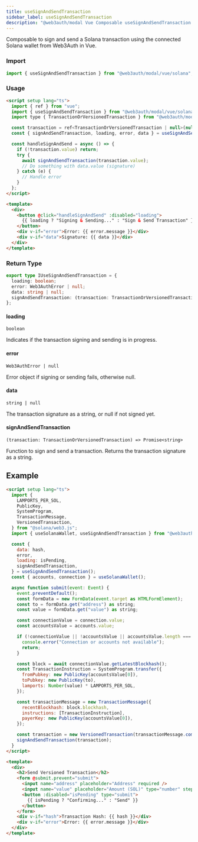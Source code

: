 ```yaml
---
title: useSignAndSendTransaction
sidebar_label: useSignAndSendTransaction
description: "@web3auth/modal Vue Composable useSignAndSendTransaction | Documentation - Web3Auth"
---
```


Composable to sign and send a Solana transaction using the connected Solana wallet from Web3Auth in
Vue.

### Import

```ts
import { useSignAndSendTransaction } from "@web3auth/modal/vue/solana";
```

### Usage

```html
<script setup lang="ts">
  import { ref } from "vue";
  import { useSignAndSendTransaction } from "@web3auth/modal/vue/solana";
  import type { TransactionOrVersionedTransaction } from "@web3auth/modal";

  const transaction = ref<TransactionOrVersionedTransaction | null>(null); // Provide your transaction here
  const { signAndSendTransaction, loading, error, data } = useSignAndSendTransaction();

  const handleSignAndSend = async () => {
    if (!transaction.value) return;
    try {
      await signAndSendTransaction(transaction.value);
      // Do something with data.value (signature)
    } catch (e) {
      // Handle error
    }
  };
</script>

<template>
  <div>
    <button @click="handleSignAndSend" :disabled="loading">
      {{ loading ? "Signing & Sending..." : "Sign & Send Transaction" }}
    </button>
    <div v-if="error">Error: {{ error.message }}</div>
    <div v-if="data">Signature: {{ data }}</div>
  </div>
</template>
```

### Return Type

```ts
export type IUseSignAndSendTransaction = {
  loading: boolean;
  error: Web3AuthError | null;
  data: string | null;
  signAndSendTransaction: (transaction: TransactionOrVersionedTransaction) => Promise<string>;
};
```

#### loading

`boolean`

Indicates if the transaction signing and sending is in progress.

#### error

`Web3AuthError | null`

Error object if signing or sending fails, otherwise null.

#### data

`string | null`

The transaction signature as a string, or null if not signed yet.

#### signAndSendTransaction

`(transaction: TransactionOrVersionedTransaction) => Promise<string>`

Function to sign and send a transaction. Returns the transaction signature as a string.

## Example

```html title="SendVersionedTransaction.vue"
<script setup lang="ts">
  import {
    LAMPORTS_PER_SOL,
    PublicKey,
    SystemProgram,
    TransactionMessage,
    VersionedTransaction,
  } from "@solana/web3.js";
  import { useSolanaWallet, useSignAndSendTransaction } from "@web3auth/modal/vue/solana";

  const {
    data: hash,
    error,
    loading: isPending,
    signAndSendTransaction,
  } = useSignAndSendTransaction();
  const { accounts, connection } = useSolanaWallet();

  async function submit(event: Event) {
    event.preventDefault();
    const formData = new FormData(event.target as HTMLFormElement);
    const to = formData.get("address") as string;
    const value = formData.get("value") as string;

    const connectionValue = connection.value;
    const accountsValue = accounts.value;

    if (!connectionValue || !accountsValue || accountsValue.length === 0) {
      console.error("Connection or accounts not available");
      return;
    }

    const block = await connectionValue.getLatestBlockhash();
    const TransactionInstruction = SystemProgram.transfer({
      fromPubkey: new PublicKey(accountsValue[0]),
      toPubkey: new PublicKey(to),
      lamports: Number(value) * LAMPORTS_PER_SOL,
    });

    const transactionMessage = new TransactionMessage({
      recentBlockhash: block.blockhash,
      instructions: [TransactionInstruction],
      payerKey: new PublicKey(accountsValue[0]),
    });

    const transaction = new VersionedTransaction(transactionMessage.compileToV0Message());
    signAndSendTransaction(transaction);
  }
</script>

<template>
  <div>
    <h2>Send Versioned Transaction</h2>
    <form @submit.prevent="submit">
      <input name="address" placeholder="Address" required />
      <input name="value" placeholder="Amount (SOL)" type="number" step="0.01" required />
      <button :disabled="isPending" type="submit">
        {{ isPending ? "Confirming..." : "Send" }}
      </button>
    </form>
    <div v-if="hash">Transaction Hash: {{ hash }}</div>
    <div v-if="error">Error: {{ error.message }}</div>
  </div>
</template>
```
